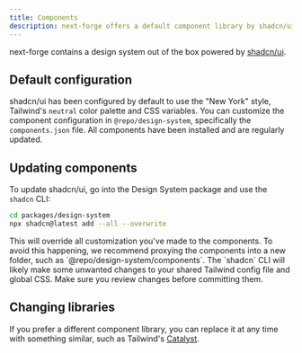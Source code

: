 ```yaml
---
title: Components
description: next-forge offers a default component library by shadcn/ui
---
```


next-forge contains a design system out of the box powered by [shadcn/ui](https://ui.shadcn.com/).

## Default configuration

shadcn/ui has been configured by default to use the "New York" style, Tailwind's `neutral` color palette and CSS variables. You can customize the component configuration in `@repo/design-system`, specifically the `components.json` file. All components have been installed and are regularly updated.

## Updating components

To update shadcn/ui, go into the Design System package and use the `shadcn` CLI:

```sh Terminal
cd packages/design-system
npx shadcn@latest add --all --overwrite
```

<Warning>
This will override all customization you've made to the components. To avoid this happening, we recommend proxying the components into a new folder, such as `@repo/design-system/components`.
</Warning>

<Warning>
The `shadcn` CLI will likely make some unwanted changes to your shared Tailwind config file and global CSS. Make sure you review changes before committing them.
</Warning>

## Changing libraries

If you prefer a different component library, you can replace it at any time with something similar, such as Tailwind's [Catalyst](https://catalyst.tailwindui.com/).
